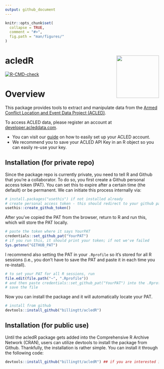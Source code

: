 ```yaml
---
output: github_document
---
```


<!-- README.md is generated from README.Rmd. Please edit that file -->

```r
knitr::opts_chunk$set(
  collapse = TRUE,
  comment = "#>",
  fig.path = "man/figures/"
)
```


# acledR <a href='billingtt.github.io/acledR/'><img src='man/figures/logo.png' align="right" height="139" /></a>

<!-- badges: start -->
[![R-CMD-check](https://github.com/billingtt/acledR/actions/workflows/lucas_flow.yaml/badge.svg)](https://github.com/billingtt/acledR/actions/workflows/lucas_flow.yaml)

<!-- badges: end -->



# Overview

This package provides tools to extract and manipulate data from the [Armed Conflict Location and Event Data Project (ACLED)](https://acleddata.com/). 

To access ACLED data, please register an account at [developer.acleddata.com](developer.acleddata.com). 

* You can visit our [guide](https://acleddata.com/acleddatanew//wp-content/uploads/2021/11/ACLED_Access-Guide_October-2020.pdf) on how to easily set up your ACLED account. 
* We recommend you to save your ACLED API Key in an R object so you can easily re-use your key. 

## Installation (for private repo)

Since the package repo is currently private, you need to tell R and Github that you're a collaborator. To do so, you first create a Github personal access token (PAT). You can set this to expire after a certain time (the default) or be permanent. We can initiate this process internally via:

```r
# install.packages("usethis") if not installed already
# create personal access token - this should redirect to your github page where you can copy the token
usethis::create_github_token()
```

After you've copied the PAT from the browser, return to R and run this, which will store the PAT locally.

```r
# paste the token where it says YourPAT
credentials::set_github_pat("YourPAT")
# if you run this, it should print your token; if not we've failed
Sys.getenv("GITHUB_PAT")
```

I recommend also setting the PAT in your `.Rprofile` so it's stored for all R sessions (i.e., you don't have to save the PAT and paste it in each time you re-install).

```r
# to set your PAT for all R sessions, run
file.edit(file.path("~", ".Rprofile"))
# and then paste credentials::set_github_pat("YourPAT") into the .Rprofile script
# save the file
```

Now you can install the package and it will automatically locate your PAT.

```r
# install from github
devtools::install_github("billingtt/acledR")
```


## Installation (for public use) 

Until the acledR package gets added into the Comprehensive R Archive Network (CRAN), users can utilize devtools to install the package from Github. Thankfully, the installation is rather simple. You can install it through the following code:

```r
devtools::install_github("billingtt/acledR") ## if you are interested in a particular branch, please add a 'ref' argument. 
```
